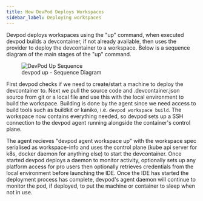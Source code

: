 ```yaml
---
title: How DevPod Deploys Workspaces
sidebar_label: Deploying workspaces
---
```


Devpod deploys workspaces using the "up" command, when executed devpod builds a devcontainer, if not already available, then uses the provider to deploy the devcontainer to a workspace. Below is a sequence diagram
of the main stages of the "up" command.

<figure>
  <img src="/docs/media/up_sequence.png" alt="DevPod Up Sequence" />
  <figcaption>devpod up - Sequence Diagram</figcaption>
</figure>

First devpod checks if we need to create/start a machine to deploy the devcontainer to. Next we pull the source code and .devcontainer.json source from git or a local file and use this with the local environment
to build the workspace. Building is done by the agent since we need access to build tools such as buildkit or kaniko, i.e. `devpod workspace build`. The workspace now contains everything needed, 
so devpod sets up a SSH connection to the devpod agent running alongside the container's control plane. 

The agent recieves "devpod agent workspace up" with the workspace spec serialised as workspace-info and uses the control plane (kube api server for k8s, docker daemon for anything else) to start the devcontainer. 
Once started devpod deploys a daemon to monitor activity, optionally sets up any platform access for pro users then optionally retrieves credentials from the local environment before launching the IDE. Once the 
IDE has started the deployment process has complete, devpod's agent daemon will continue to monitor the pod, if deployed, to put the machine or container to sleep when not in use.